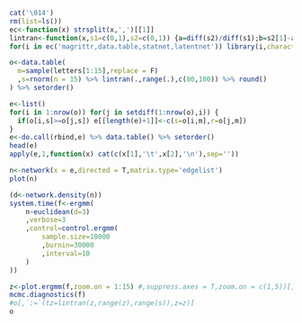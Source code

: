 ```r
cat('\014')
rm(list=ls())
ec<-function(x) strsplit(x,',')[[1]]
lintran<-function(x,s1=c(0,1),s2=c(0,1)) {a=diff(s2)/diff(s1);b=s2[1]-a*s1[1];return(a*x+b)}
for(i in ec('magrittr,data.table,statnet,latentnet')) library(i,character.only=T)
```

```r
o<-data.table(
  m=sample(letters[1:15],replace = F)
  ,s=rnorm(n = 15) %>% lintran(.,range(.),c(80,100)) %>% round()
) %>% setorder()
```

```r
e<-list()
for(i in 1:nrow(o)) for(j in setdiff(1:nrow(o),i)) {
  if(o[i,s]>=o[j,s]) e[[length(e)+1]]<-c(s=o[i,m],r=o[j,m])
}
e<-do.call(rbind,e) %>% data.table() %>% setorder()
head(e)
apply(e,1,function(x) cat(c(x[1],'\t',x[2],'\n'),sep=''))
```

```r
n<-network(x = e,directed = T,matrix.type='edgelist')
plot(n)
```

```r
(d<-network.density(n))
system.time(f<-ergmm(
	n~euclidean(d=3)
	,verbose=3
	,control=control.ergmm(
		sample.size=10000
		,burnin=30000
		,interval=10
	)
))
```

```r
z<-plot.ergmm(f,zoom.on = 1:15) #,suppress.axes = T,zoom.on = c(1,5))[,1] %>% as.vector()
mcmc.diagnostics(f)
#o[,`:=`(tz=lintran(z,range(z),range(s)),z=z)]
o
```

```r

```

